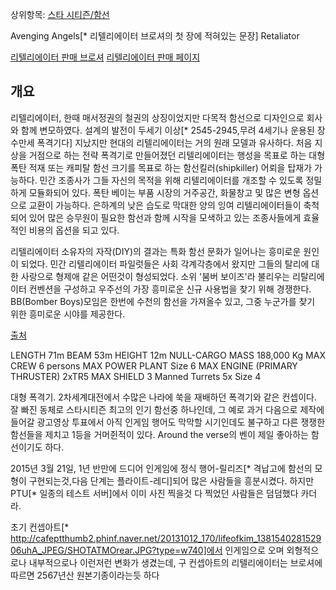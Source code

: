 상위항목: [[스타 시티즌/함선]]


Avenging Angels[* 리텔리에이터 브로셔의 첫 장에 적혀있는 문장]
Retaliator

[https://robertsspaceindustries.com/media/7jnt1hhl3za8cr/source/Retaliator-Brochure-V6.pdf 리텔리에이터 판매 브로셔]
[https://robertsspaceindustries.com/comm-link/transmission/14569-Strategic-Might-The-Retaliator-Is-Hangar-Ready 리텔리에이터 판매 페이지]


== 개요 ==

리텔리에이터, 한때 매서정권의 철권의 상징이었지만 다목적 함선으로 디자인으로 회사와 함께 변모하였다.  설계의 발전이 두세기 이상[* 2545-2945,무려 4세기나 운용된 장수만세 폭격기다] 지났지만 현대의 리텔리에이터는 거의 원래 모델과 유사하다. 처음 지상을 거점으로 하는 전략 폭격기로 만들어졌던 리텔리에이터는 행성을 목표로 하는 대형 폭탄 적재 또는 캐피탈 함선 크기를 목표로 하는 함선킬러(shipkiller) 어뢰을 탑재가 가능하다. 민간 조종사가 그들 자신의 목적을 위해 리텔리에이터를 개조할 수 있도록 정밀하게 모듈화되어 있다. 폭탄 베이는 부품 시장의 거주공간, 화물창고 및 많은 변형 옵션으로 교환이 가능하다. 은하계의 낮은 습도로 막대한 양의 잉여 리텔리에이터들이 축척되어 있어 많은 승무원이 필요한 함선과 함께 시작을 모색하고 있는 조종사들에게 효율적인 비용의 옵션을 되고 있다. 


리텔리에이터 소유자의 자작(DIY)의 결과는 특화 함선 문화가 일어나는 흥미로운 원인이 되었다. 민간 리텔리에이터 파일럿들은 사회 각계각층에서 왔지만  그들의 탈리에 대한 사랑으로 형제애 같은 어떤것이 형성되었다.  소위 '붐버 보이즈'라 불리우는 리탈리에이터 컨벤션을 구성하고 우주선의 가장 흥미로운 신규 사용법을 찾기 위해 경쟁한다. BB(Bomber Boys)모임은 한번에 수천의 함선을 가져올수 있고, 그중 누군가를 찾기 위한 흥미로운 시야를 제공한다.

[http://cafe.naver.com/starcitizenkorea/book4010853/352 출처]


LENGTH	71m
BEAM	53m
HEIGHT	12m
NULL-CARGO MASS	188,000 Kg
MAX CREW	6 persons
MAX POWER PLANT	Size 6
MAX ENGINE (PRIMARY THRUSTER)	2xTR5
MAX SHIELD	3
Manned Turrets	5x Size 4






대형 폭격기. 2차세계대전에서 수많은 나라에 쑥을 재배하던 폭격기와 같은 컨셉이다.
잘 빠진 동체로 스타시티즌 최고의 인기 함선중 하나인데, 그 예로 과거 다음으로 제작에 들어갈 광고영상 투표에서 아직 인게임 행어도 막막할 시기인데도 불구하고 다른 쟁쟁한 함선들을 제치고 1등을 거머쥔적이 있다.
Around the verse의 벤이 제일 좋아하는 함선이기도 하다.

2015년 3월 21일, 1년 반만에 드디어 인게임에 정식 행어-릴리즈[* 격납고에 함선의 모형이 구현되는것,다음 단계는 플라이트-레디]되어 많은 사람들을 흥분시켰다. 하지만 PTU[* 일종의 테스트 서버]에서 이미 사진 찍을것 다 찍었던 사람들은 덤덤했다 카더라.


초기 컨셉아트[* http://cafeptthumb2.phinf.naver.net/20131012_170/lifeofkim_138154028152906uhA_JPEG/SHOTATMOrear.JPG?type=w740]에서 인게임으로 오며 외형적으로나 내부적으로나 이런저런 변화가 생겼는데, 구 컨셉아트의 리텔리에이터는 브로셔에 따르면 2567년산 원본기종이라는듯 하다
